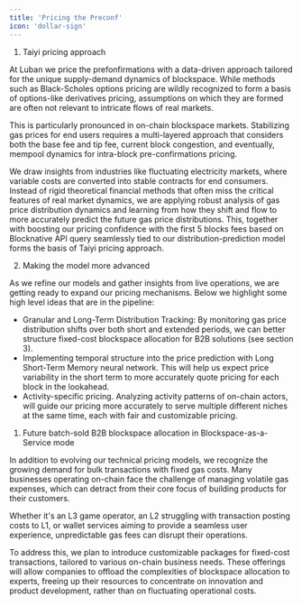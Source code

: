 ```yaml
---
title: 'Pricing the Preconf'
icon: 'dollar-sign'
---
```


1. Taiyi pricing approach 

At Luban we price the prefonfirmations with a data-driven approach tailored for the unique supply-demand dynamics of blockspace. While methods such as Black-Scholes options pricing are wildly recognized to form a basis of options-like derivatives pricing, assumptions on which they are formed are often not relevant to intricate flows of real markets.

This is particularly pronounced in on-chain blockspace markets. Stabilizing gas prices for end users requires a multi-layered approach that considers both the base fee and tip fee, current block congestion, and eventually, mempool dynamics for intra-block pre-confirmations pricing.

We draw insights from industries like fluctuating electricity markets, where variable costs are converted into stable contracts for end consumers. Instead of rigid theoretical financial methods that often miss the critical features of real market dynamics, we are applying robust analysis of gas price distribution dynamics and learning from how they shift and flow to more accurately predict the future gas price distributions.
This, together with boosting our pricing confidence with the first 5 blocks fees based on Blocknative API query seamlessly tied to our distribution-prediction model forms the basis of Taiyi pricing approach.

2. Making the model more advanced

As we refine our models and gather insights from live operations, we are getting ready to expand our pricing mechanisms. Below we highlight some high level ideas that are in the pipeline:

- Granular and Long-Term Distribution Tracking: By monitoring gas price distribution shifts over both short and extended periods, we can better structure fixed-cost blockspace allocation for B2B solutions (see section 3).
- Implementing temporal structure into the price prediction with Long Short-Term Memory neural network. This will help us expect price variability in the short term to more accurately quote pricing for each block in the lookahead.
- Activity-specific pricing. Analyzing activity patterns of on-chain actors, will guide our pricing more accurately to serve multiple different niches at the same time, each with fair and customizable pricing.

1. Future batch-sold B2B blockspace allocation in Blockspace-as-a-Service mode

In addition to evolving our technical pricing models, we recognize the growing demand for bulk transactions with fixed gas costs. Many businesses operating on-chain face the challenge of managing volatile gas expenses, which can detract from their core focus of building products for their customers.

Whether it's an L3 game operator, an L2 struggling with transaction posting costs to L1, or wallet services aiming to provide a seamless user experience, unpredictable gas fees can disrupt their operations.

To address this, we plan to introduce customizable packages for fixed-cost transactions, tailored to various on-chain business needs. These offerings will allow companies to offload the complexities of blockspace allocation to experts, freeing up their resources to concentrate on innovation and product development, rather than on fluctuating operational costs.